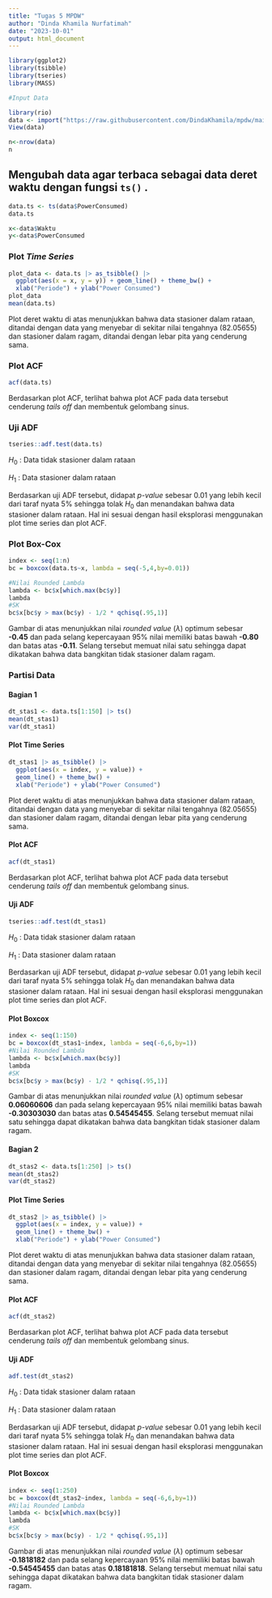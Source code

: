 ---
title: "Tugas 5 MPDW"
author: "Dinda Khamila Nurfatimah"
date: "2023-10-01"
output: html_document
---

```{r}
library(ggplot2)
library(tsibble)
library(tseries)
library(MASS)
```

```{r}
#Input Data

library(rio)
data <- import("https://raw.githubusercontent.com/DindaKhamila/mpdw/main/Data/DataTugas.csv")
View(data)

n<-nrow(data)
n
```

## Mengubah data agar terbaca sebagai data deret waktu dengan fungsi `ts()` .

```{r}
data.ts <- ts(data$PowerConsumed)
data.ts

x<-data$Waktu
y<-data$PowerConsumed
```

### Plot *Time Series*

```{r}
plot_data <- data.ts |> as_tsibble() |> 
  ggplot(aes(x = x, y = y)) + geom_line() + theme_bw() +
  xlab("Periode") + ylab("Power Consumed")
plot_data
mean(data.ts)
```

Plot deret waktu di atas menunjukkan bahwa data stasioner dalam rataan, ditandai dengan data yang menyebar di sekitar nilai tengahnya (82.05655) dan stasioner dalam ragam, ditandai dengan lebar pita yang cenderung sama.

### Plot ACF

```{r}
acf(data.ts)
```

Berdasarkan plot ACF, terlihat bahwa plot ACF pada data tersebut cenderung *tails off* dan membentuk gelombang sinus.

### Uji ADF

```{r}
tseries::adf.test(data.ts)
```

$H_0$ : Data tidak stasioner dalam rataan

$H_1$ : Data stasioner dalam rataan

Berdasarkan uji ADF tersebut, didapat *p-value* sebesar 0.01 yang lebih kecil dari taraf nyata 5% sehingga tolak $H_0$ dan menandakan bahwa data stasioner dalam rataan. Hal ini sesuai dengan hasil eksplorasi menggunakan plot time series dan plot ACF.

### Plot Box-Cox

```{r}
index <- seq(1:n)
bc = boxcox(data.ts~x, lambda = seq(-5,4,by=0.01))

#Nilai Rounded Lambda
lambda <- bc$x[which.max(bc$y)]
lambda
#SK
bc$x[bc$y > max(bc$y) - 1/2 * qchisq(.95,1)]
```

Gambar di atas menunjukkan nilai *rounded value* ($\lambda$) optimum sebesar **-0.45** dan pada selang kepercayaan 95% nilai memiliki batas bawah **-0.80** dan batas atas **-0.11**. Selang tersebut memuat nilai satu sehingga dapat dikatakan bahwa data bangkitan tidak stasioner dalam ragam.

### Partisi Data

#### Bagian 1

```{r}
dt_stas1 <- data.ts[1:150] |> ts()
mean(dt_stas1)
var(dt_stas1)
```

#### Plot Time Series

```{r}
dt_stas1 |> as_tsibble() |> 
  ggplot(aes(x = index, y = value)) +
  geom_line() + theme_bw() +
  xlab("Periode") + ylab("Power Consumed")
```

Plot deret waktu di atas menunjukkan bahwa data stasioner dalam rataan, ditandai dengan data yang menyebar di sekitar nilai tengahnya (82.05655) dan stasioner dalam ragam, ditandai dengan lebar pita yang cenderung sama.

#### Plot ACF

```{r}
acf(dt_stas1)
```

Berdasarkan plot ACF, terlihat bahwa plot ACF pada data tersebut cenderung *tails off* dan membentuk gelombang sinus.

#### Uji ADF

```{r}
tseries::adf.test(dt_stas1)
```

$H_0$ : Data tidak stasioner dalam rataan

$H_1$ : Data stasioner dalam rataan

Berdasarkan uji ADF tersebut, didapat *p-value* sebesar 0.01 yang lebih kecil dari taraf nyata 5% sehingga tolak $H_0$ dan menandakan bahwa data stasioner dalam rataan. Hal ini sesuai dengan hasil eksplorasi menggunakan plot time series dan plot ACF.

#### Plot Boxcox

```{r}
index <- seq(1:150)
bc = boxcox(dt_stas1~index, lambda = seq(-6,6,by=1))
#Nilai Rounded Lambda
lambda <- bc$x[which.max(bc$y)]
lambda
#SK
bc$x[bc$y > max(bc$y) - 1/2 * qchisq(.95,1)]
```

Gambar di atas menunjukkan nilai *rounded value* ($\lambda$) optimum sebesar **0.06060606** dan pada selang kepercayaan 95% nilai memiliki batas bawah **-0.30303030** dan batas atas **0.54545455**. Selang tersebut memuat nilai satu sehingga dapat dikatakan bahwa data bangkitan tidak stasioner dalam ragam.

#### Bagian 2

```{r}
dt_stas2 <- data.ts[1:250] |> ts()
mean(dt_stas2)
var(dt_stas2)
```

#### Plot Time Series

```{r}
dt_stas2 |> as_tsibble() |> 
  ggplot(aes(x = index, y = value)) +
  geom_line() + theme_bw() +
  xlab("Periode") + ylab("Power Consumed")
```

Plot deret waktu di atas menunjukkan bahwa data stasioner dalam rataan, ditandai dengan data yang menyebar di sekitar nilai tengahnya (82.05655) dan stasioner dalam ragam, ditandai dengan lebar pita yang cenderung sama.

#### Plot ACF

```{r}
acf(dt_stas2)
```

Berdasarkan plot ACF, terlihat bahwa plot ACF pada data tersebut cenderung *tails off* dan membentuk gelombang sinus.

#### Uji ADF

```{r}
adf.test(dt_stas2)
```

$H_0$ : Data tidak stasioner dalam rataan

$H_1$ : Data stasioner dalam rataan

Berdasarkan uji ADF tersebut, didapat *p-value* sebesar 0.01 yang lebih kecil dari taraf nyata 5% sehingga tolak $H_0$ dan menandakan bahwa data stasioner dalam rataan. Hal ini sesuai dengan hasil eksplorasi menggunakan plot time series dan plot ACF.

#### Plot Boxcox

```{r}
index <- seq(1:250)
bc = boxcox(dt_stas2~index, lambda = seq(-6,6,by=1))
#Nilai Rounded Lambda
lambda <- bc$x[which.max(bc$y)]
lambda
#SK
bc$x[bc$y > max(bc$y) - 1/2 * qchisq(.95,1)]
```
Gambar di atas menunjukkan nilai *rounded value* ($\lambda$) optimum sebesar **-0.1818182** dan pada selang kepercayaan 95% nilai memiliki batas bawah **-0.54545455** dan batas atas **0.18181818**. Selang tersebut memuat nilai satu sehingga dapat dikatakan bahwa data bangkitan tidak stasioner dalam ragam.